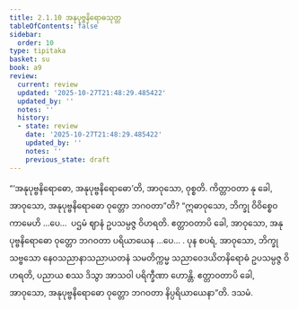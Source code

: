 ```yaml
---
title: 2.1.10 အနုပုဗ္ဗနိရောဓသုတ္တ
tableOfContents: false
sidebar:
  order: 10
type: tipitaka
basket: su
book: a9
review:
  current: review
  updated: '2025-10-27T21:48:29.485422'
  updated_by: ''
  notes: ''
  history:
  - state: review
    date: '2025-10-27T21:48:29.485422'
    updated_by: ''
    notes: ''
    previous_state: draft
---
```



<ReviewStatus review={frontmatter.review} showDetails={true} />

<HypothesisAnnotation frontmatter={frontmatter} />

<DynamicBreadcrumb />

<Division number="61" book="a9" e="ch" v="17" p="249">

<Paragraph number="426" book="a9">
“‘အနုပုဗ္ဗနိရောဓော, အနုပုဗ္ဗနိရောဓော’တိ, အာဝုသော, ဝုစ္စတိ. ကိတ္တာဝတာ နု ခေါ, အာဝုသော, အနုပုဗ္ဗနိရောဓော ဝုတ္တော ဘဂဝတာ”တိ?
</Paragraph>

<Paragraph number="427" book="a9">
“ဣဓာဝုသော, ဘိက္ခု ဝိဝိစ္စေဝ ကာမေဟိ …ပေ…  ပဌမံ ဈာနံ ဥပသမ္ပဇ္ဇ ဝိဟရတိ. ဧတ္တာဝတာပိ ခေါ, အာဝုသော, အနုပုဗ္ဗနိရောဓော ဝုတ္တော ဘဂဝတာ ပရိယာယေန …ပေ… .
</Paragraph>

<Paragraph number="428" book="a9">
ပုန စပရံ, အာဝုသော, ဘိက္ခု သဗ္ဗသော နေဝသညာနာသညာယတနံ သမတိက္ကမ္မ သညာဝေဒယိတနိရောဓံ ဥပသမ္ပဇ္ဇ ဝိဟရတိ, ပညာယ စဿ ဒိသွာ အာသဝါ ပရိက္ခီဏာ ဟောန္တိ. ဧတ္တာဝတာပိ ခေါ, အာဝုသော, အနုပုဗ္ဗနိရောဓော ဝုတ္တော ဘဂဝတာ နိပ္ပရိယာယေနာ”တိ.

</Paragraph>
</Division>

<Paragraph number="429" type="center" book="a9">
ဒသမံ.
</Paragraph>